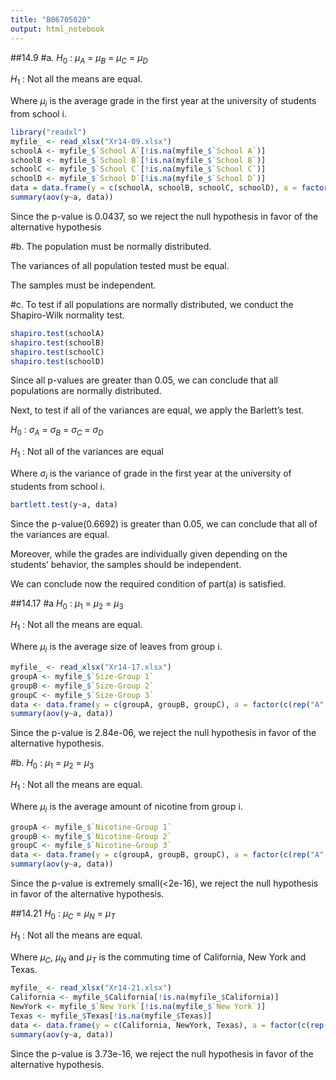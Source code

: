 ```yaml
---
title: "B06705020"
output: html_notebook
---
```


##14.9
#a.
$H_0$ : $\mu_A$ = $\mu_B$ = $\mu_C$ = $\mu_D$

$H_1$ : Not all the means are equal.

Where $\mu_i$ is the average grade in the first year at the university of students from school i.
```r
library("readxl")
myfile_ <- read_xlsx("Xr14-09.xlsx")
schoolA <- myfile_$`School A`[!is.na(myfile_$`School A`)]
schoolB <- myfile_$`School B`[!is.na(myfile_$`School B`)]
schoolC <- myfile_$`School C`[!is.na(myfile_$`School C`)]
schoolD <- myfile_$`School D`[!is.na(myfile_$`School D`)]
data = data.frame(y = c(schoolA, schoolB, schoolC, schoolD), a = factor(c(rep("A", length(schoolA)), rep("B", length(schoolB)), rep("C", length(schoolC)), rep("D", length(schoolD)))))
summary(aov(y~a, data))
```
Since the p-value is 0.0437, so we reject the null hypothesis in favor of the alternative hypothesis

#b.
The population must be normally distributed.

The variances of all population tested must be equal.

The samples must be independent.

#c.
To test if all populations are normally distributed, we conduct the Shapiro-Wilk normality test.
```r
shapiro.test(schoolA)
shapiro.test(schoolB)
shapiro.test(schoolC)
shapiro.test(schoolD)
```
Since all p-values are greater than 0.05, we can conclude that all populations are normally distributed.

Next, to test if all of the variances are equal, we apply the Barlett's test.

$H_0$ : $\sigma_A$ = $\sigma_B$ = $\sigma_C$ = $\sigma_D$

$H_1$ : Not all of the variances are equal

Where $\sigma_i$ is the variance of grade in the first year at the university of students from school i.
```r
bartlett.test(y~a, data)
```
Since the p-value(0.6692) is greater than 0.05, we can conclude that all of the variances are equal.

Moreover, while the grades are individually given depending on the students' behavior, the samples should be independent.

We can conclude now the required condition of part(a) is satisfied.

##14.17
#a
$H_0$ : $\mu_1$ = $\mu_2$ = $\mu_3$

$H_1$ : Not all the means are equal.

Where $\mu_i$ is the average size of leaves from group i.
```r
myfile_ <- read_xlsx("Xr14-17.xlsx")
groupA <- myfile_$`Size-Group 1`
groupB <- myfile_$`Size-Group 2`
groupC <- myfile_$`Size-Group 3`
data <- data.frame(y = c(groupA, groupB, groupC), a = factor(c(rep("A", length(groupA)), rep("B", length(groupB)), rep("C", length(groupC)))))
summary(aov(y~a, data))
```
Since the p-value is 2.84e-06, we reject the null hypothesis in favor of the alternative hypothesis.

#b.
$H_0$ : $\mu_1$ = $\mu_2$ = $\mu_3$

$H_1$ : Not all the means are equal.

Where $\mu_i$ is the average amount of nicotine from group i.
```r
groupA <- myfile_$`Nicotine-Group 1`
groupB <- myfile_$`Nicotine-Group 2`
groupC <- myfile_$`Nicotine-Group 3`
data <- data.frame(y = c(groupA, groupB, groupC), a = factor(c(rep("A", length(groupA)), rep("B", length(groupB)), rep("C", length(groupC)))))
summary(aov(y~a, data))
```
Since the p-value is extremely small(<2e-16), we reject the null hypothesis in favor of the alternative hypothesis.

##14.21
$H_0$ : $\mu_C$ = $\mu_N$ = $\mu_T$

$H_1$ : Not all the means are equal.

Where $\mu_C$, $\mu_N$ and $\mu_T$ is the commuting time of California, New York and Texas.
```r
myfile_ <- read_xlsx("Xr14-21.xlsx")
California <- myfile_$California[!is.na(myfile_$California)]
NewYork <- myfile_$`New York`[!is.na(myfile_$`New York`)]
Texas <- myfile_$Texas[!is.na(myfile_$Texas)]
data <- data.frame(y = c(California, NewYork, Texas), a = factor(c(rep("Cal", length(California)), rep("New", length(NewYork)), rep("Tex", length(Texas)))))
summary(aov(y~a, data))
```
Since the p-value is 3.73e-16, we reject the null hypothesis in favor of the alternative hypothesis.
